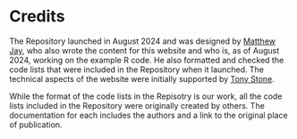 # Credits {.unnumbered}

The Repository launched in August 2024 and was designed by [Matthew Jay](https://profiles.ucl.ac.uk/60536-matthew-jay){target="_blank"}, who also wrote the content for this website and who is, as of August 2024, working on the example R code. He also formatted and checked the code lists that were included in the Repository when it launched. The technical aspects of the website were initially supported by [Tony Stone](https://profiles.ucl.ac.uk/92864-tony-stone){target="_blank"}.

While the format of the code lists in the Repisotry is our work, all the code lists included in the Repository were originally created by others. The documentation for each includes the authors and a link to the original place of publication.
